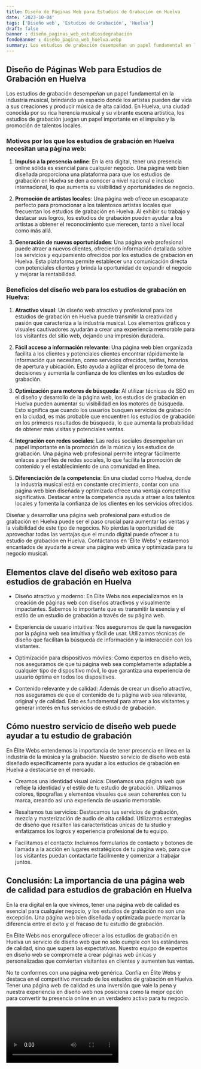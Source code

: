 ```yaml
---
title: Diseño de Páginas Web para Estudios de Grabación en Huelva
date: '2023-10-04'
tags: ['Diseño web', 'Estudios de Grabación', 'Huelva']
draft: false
banner : diseño_paginas_web_estudiosdegrabación
fondoBanner : diseño_pagina_web_huelva.webp
summary: Los estudios de grabación desempeñan un papel fundamental en la industria musical, brindando un espacio donde los artistas pueden dar vida a sus creaciones y producir música de alta calidad. En Huelva, una ciudad conocida por su rica herencia musical y su vibrante escena artística, los estudios de grabación juegan un papel importante en el impulso y la promoción de talentos locales.
---
```


## Diseño de Páginas Web para Estudios de Grabación en Huelva

Los estudios de grabación desempeñan un papel fundamental en la industria musical, brindando un espacio donde los artistas pueden dar vida a sus creaciones y producir música de alta calidad. En Huelva, una ciudad conocida por su rica herencia musical y su vibrante escena artística, los estudios de grabación juegan un papel importante en el impulso y la promoción de talentos locales.

### Motivos por los que los estudios de grabación en Huelva necesitan una página web:

1. **Impulso a la presencia online**: En la era digital, tener una presencia online sólida es esencial para cualquier negocio. Una página web bien diseñada proporciona una plataforma para que los estudios de grabación en Huelva se den a conocer a nivel nacional e incluso internacional, lo que aumenta su visibilidad y oportunidades de negocio.

2. **Promoción de artistas locales**: Una página web ofrece un escaparate perfecto para promocionar a los talentosos artistas locales que frecuentan los estudios de grabación en Huelva. Al exhibir su trabajo y destacar sus logros, los estudios de grabación pueden ayudar a los artistas a obtener el reconocimiento que merecen, tanto a nivel local como más allá.

3. **Generación de nuevas oportunidades**: Una página web profesional puede atraer a nuevos clientes, ofreciendo información detallada sobre los servicios y equipamiento ofrecidos por los estudios de grabación en Huelva. Esta plataforma permite establecer una comunicación directa con potenciales clientes y brinda la oportunidad de expandir el negocio y mejorar la rentabilidad.

### Beneficios del diseño web para los estudios de grabación en Huelva:

1. **Atractivo visual**: Un diseño web atractivo y profesional para los estudios de grabación en Huelva puede transmitir la creatividad y pasión que caracteriza a la industria musical. Los elementos gráficos y visuales cautivadores ayudarán a crear una experiencia memorable para los visitantes del sitio web, dejando una impresión duradera.

2. **Fácil acceso a información relevante**: Una página web bien organizada facilita a los clientes y potenciales clientes encontrar rápidamente la información que necesitan, como servicios ofrecidos, tarifas, horarios de apertura y ubicación. Esto ayuda a agilizar el proceso de toma de decisiones y aumenta la confianza de los clientes en los estudios de grabación.

3. **Optimización para motores de búsqueda**: Al utilizar técnicas de SEO en el diseño y desarrollo de la página web, los estudios de grabación en Huelva pueden aumentar su visibilidad en los motores de búsqueda. Esto significa que cuando los usuarios busquen servicios de grabación en la ciudad, es más probable que encuentren los estudios de grabación en los primeros resultados de búsqueda, lo que aumenta la probabilidad de obtener más visitas y potenciales ventas.

4. **Integración con redes sociales**: Las redes sociales desempeñan un papel importante en la promoción de la música y los estudios de grabación. Una página web profesional permite integrar fácilmente enlaces a perfiles de redes sociales, lo que facilita la promoción de contenido y el establecimiento de una comunidad en línea.

5. **Diferenciación de la competencia**: En una ciudad como Huelva, donde la industria musical está en constante crecimiento, contar con una página web bien diseñada y optimizada ofrece una ventaja competitiva significativa. Destacar entre la competencia ayuda a atraer a los talentos locales y fomenta la confianza de los clientes en los servicios ofrecidos.

Diseñar y desarrollar una página web profesional para estudios de grabación en Huelva puede ser el paso crucial para aumentar las ventas y la visibilidad de este tipo de negocios. No pierdas la oportunidad de aprovechar todas las ventajas que el mundo digital puede ofrecer a tu estudio de grabación en Huelva. Contáctanos en 'Élite Webs' y estaremos encantados de ayudarte a crear una página web única y optimizada para tu negocio musical.

<GifSeo />

<Cta />

## Elementos clave del diseño web exitoso para estudios de grabación en Huelva

- Diseño atractivo y moderno: En Élite Webs nos especializamos en la creación de páginas web con diseños atractivos y visualmente impactantes. Sabemos lo importante que es transmitir la esencia y el estilo de un estudio de grabación a través de su página web.

- Experiencia de usuario intuitiva: Nos aseguramos de que la navegación por la página web sea intuitiva y fácil de usar. Utilizamos técnicas de diseño que facilitan la búsqueda de información y la interacción con los visitantes.

- Optimización para dispositivos móviles: Como expertos en diseño web, nos aseguramos de que tu página web sea completamente adaptable a cualquier tipo de dispositivo móvil, lo que garantiza una experiencia de usuario óptima en todos los dispositivos.

- Contenido relevante y de calidad: Además de crear un diseño atractivo, nos aseguramos de que el contenido de tu página web sea relevante, original y de calidad. Esto es fundamental para atraer a los visitantes y generar interés en tus servicios de estudio de grabación.

## Cómo nuestro servicio de diseño web puede ayudar a tu estudio de grabación

En Élite Webs entendemos la importancia de tener presencia en línea en la industria de la música y la grabación. Nuestro servicio de diseño web está diseñado específicamente para ayudar a los estudios de grabación en Huelva a destacarse en el mercado.

- Creamos una identidad visual única: Diseñamos una página web que refleje la identidad y el estilo de tu estudio de grabación. Utilizamos colores, tipografías y elementos visuales que sean coherentes con tu marca, creando así una experiencia de usuario memorable.

- Resaltamos tus servicios: Destacamos tus servicios de grabación, mezcla y masterización de audio de alta calidad. Utilizamos estrategias de diseño que resalten las características únicas de tu studio y enfatizamos los logros y experiencia profesional de tu equipo.

- Facilitamos el contacto: Incluimos formularios de contacto y botones de llamada a la acción en lugares estratégicos de tu página web, para que los visitantes puedan contactarte fácilmente y comenzar a trabajar juntos.

## Conclusión: La importancia de una página web de calidad para estudios de grabación en Huelva

En la era digital en la que vivimos, tener una página web de calidad es esencial para cualquier negocio, y los estudios de grabación no son una excepción. Una página web bien diseñada y optimizada puede marcar la diferencia entre el éxito y el fracaso de tu estudio de grabación.

En Élite Webs nos enorgullece ofrecer a los estudios de grabación en Huelva un servicio de diseño web que no solo cumple con los estándares de calidad, sino que supera las expectativas. Nuestro equipo de expertos en diseño web se compromete a crear páginas web únicas y personalizadas que conviertan visitantes en clientes y aumenten tus ventas.

No te conformes con una página web genérica. Confía en Élite Webs y destaca en el competitivo mercado de los estudios de grabación en Huelva. Tener una página web de calidad es una inversión que vale la pena y nuestra experiencia en diseño web nos posiciona como la mejor opción para convertir tu presencia online en un verdadero activo para tu negocio.

<Video />

<CtaBot job='Estudios de Grabación' city='Huelva'/>

<Gmaps query='Huelva+españa+maps' />